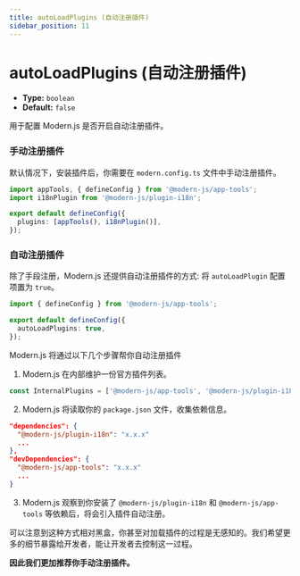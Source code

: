 ```yaml
---
title: autoLoadPlugins (自动注册插件)
sidebar_position: 11
---
```

# autoLoadPlugins (自动注册插件)

- **Type:** `boolean`
- **Default:** `false`

用于配置 Modern.js 是否开启自动注册插件。

### 手动注册插件

默认情况下，安装插件后，你需要在 `modern.config.ts` 文件中手动注册插件。

```ts title="modern.config.ts"
import appTools, { defineConfig } from '@modern-js/app-tools';
import i18nPlugin from '@modern-js/plugin-i18n';

export default defineConfig({
  plugins: [appTools(), i18nPlugin()],
});
```

### 自动注册插件

除了手段注册，Modern.js 还提供自动注册插件的方式: 将 `autoLoadPlugin` 配置项置为 `true`。

```ts title="modern.config.ts"
import { defineConfig } from '@modern-js/app-tools';

export default defineConfig({
  autoLoadPlugins: true,
});
```

Modern.js 将通过以下几个步骤帮你自动注册插件

1. Modern.js 在内部维护一份官方插件列表。

```js
const InternalPlugins = ['@modern-js/app-tools', '@modern-js/plugin-i18n', ...];
```

2. Modern.js 将读取你的 `package.json` 文件，收集依赖信息。

```json title="package.json"
"dependencies": {
  "@modern-js/plugin-i18n": "x.x.x"
  ...
},
"devDependencies": {
  "@modern-js/app-tools": "x.x.x"
  ...
}
```

3. Modern.js 观察到你安装了 `@modern-js/plugin-i18n` 和 `@modern-js/app-tools` 等依赖后，将会引入插件自动注册。

可以注意到这种方式相对黑盒，你甚至对加载插件的过程是无感知的。我们希望更多的细节暴露给开发者，能让开发者去控制这一过程。

**因此我们更加推荐你手动注册插件。**
